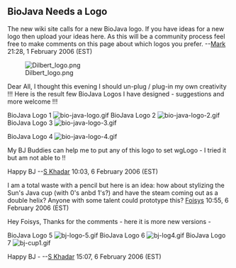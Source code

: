 == BioJava Needs a Logo ==

The new wiki site calls for a new BioJava logo. If you have ideas for a new logo then upload your ideas here. As this will be a community process feel free to make comments on this page about which logos you prefer.
--[[User:Mark|Mark]] 21:28, 1 February 2006 (EST)


[[Image:Dilbert_logo.png]]


Dear All, 
I thought this evening I should un-plug / plug-in my own creativity !!! Here is the result 
few BioJava Logos I have designed - suggestions and more welcome !!! 

BioJava Logo 1 
[[Image:bio-java-logo.gif]]
BioJava Logo 2
[[Image:bio-java-logo-2.gif]]
BioJava Logo 3
[[Image:bio-java-logo-3.gif]]



BioJava Logo 4
[[Image:bio-java-logo-4.gif]]


My BJ Buddies can help me to put any of this logo to set wgLogo - 
I tried it but am not able to !! 

Happy BJ --[[User:S Khadar|S Khadar]] 10:03, 6 February 2006 (EST)

I am a total waste with a pencil but here is an idea: how about stylizing the Sun's Java cup (with 0's anbd 1's?) and have the steam coming out as a double helix? Anyone with  some talent could prototype this? [[User:Foisys|Foisys]] 10:55, 6 February 2006 (EST)

Hey Foisys, Thanks for the comments - here it is more new versions - 

BioJava Logo 5
[[Image:bj-logo-5.gif]]
BioJava Logo 6 
[[Image:bj-log4.gif]]
BioJava Logo 7 
[[Image:bj-cup1.gif]]

Happy BJ - --[[User:S Khadar|S Khadar]] 15:07, 6 February 2006 (EST)